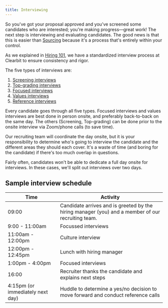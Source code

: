 ```yaml
---
title: Interviewing
---
```


So you've got your proposal approved and you’ve screened some candidates who are interested; you're making progress—great work! The next step is interviewing and evaluating candidates. The good news is that this is easier than [Sourcing](/hiring-and-onboarding/sourcing) because it's a process that's entirely within your control.

As we explained in [Hiring 101](/hiring-and-onboarding/hiring-101), we have a standardized interview process at Clearbit to ensure consistency and rigor.

The five types of interviews are:

1. [Screening interviews](/hiring-and-onboarding/interviewing/screening-interviews)
2. [Top-grading interviews](/hiring-and-onboarding/interviewing/top-grading-interviews)
3. [Focused interviews](/hiring-and-onboarding/interviewing/focused-interviews)
4. [Values interviews](/hiring-and-onboarding/interviewing/values-interviews)
5. [Reference interviews](/hiring-and-onboarding/interviewing/reference-interviews)

Every candidate goes through all five types. Focused interviews and values interviews are best done in person onsite, and preferably back-to-back on the same day. The others (Screening, Top-grading) can be done prior to the onsite interview via Zoom/phone calls (to save time).

Our recruiting team will coordinate the day onsite, but it is your responsibility to determine who's going to interview the candidate and the different areas they should each cover. It's a waste of time (and boring for the candidate) if there's too much overlap in questions.

Fairly often, candidates won't be able to dedicate a full day onsite for interviews. In these cases, we'll split out interviews over two days.

## Sample interview schedule

| Time                             | Activity                                                                                          |
|----------------------------------|---------------------------------------------------------------------------------------------------|
|                            09:00 | Candidate arrives and is greeted by the hiring manager (you) and a member of our recruiting team. |
| 9:00 - 11:00am                   | Focussed interviews                                                                               |
| 11:00am - 12:00pm                | Culture interview                                                                                 |
| 12:00pm - 12:45pm                | Lunch with hiring manager                                                                         |
| 1:00pm - 4:00pm                  | Focused interviews                                                                                |
|                            16:00 | Recruiter thanks the candidate and explains next steps                                            |
| 4:15pm (or immediately next day) | Huddle to determine a yes/no decision to move forward and conduct reference calls                 |
